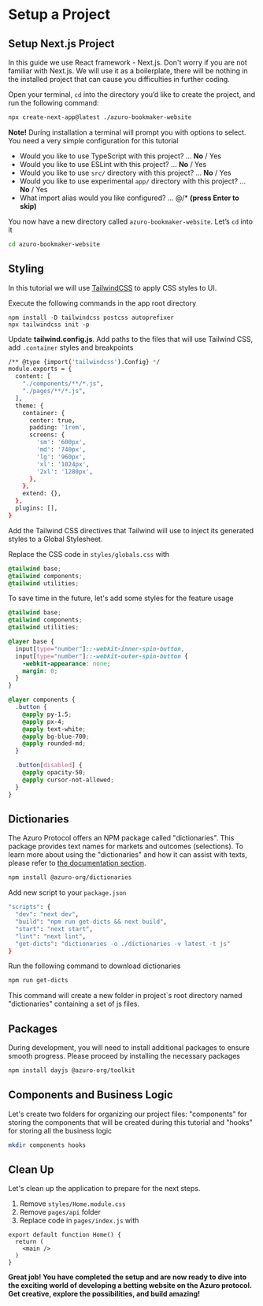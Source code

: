 # Setup a Project

## Setup Next.js Project

In this guide we use React framework - Next.js. Don't worry if you are not familiar with Next.js. We will use it
as a boilerplate, there will be nothing in the installed project that can cause you difficulties in further coding.

Open your terminal, `cd` into the directory you’d like to create the project, and run the following command:

```bash copy
npx create-next-app@latest ./azuro-bookmaker-website
```

**Note!** During installation a terminal will prompt you with options to select. You need a very simple configuration
for this tutorial

- Would you like to use TypeScript with this project? … **No** / Yes
- Would you like to use ESLint with this project? … **No** / Yes
- Would you like to use `src/` directory with this project? … **No** / Yes
- Would you like to use experimental `app/` directory with this project? … **No** / Yes
- What import alias would you like configured? … @/* **(press Enter to skip)**

You now have a new directory called `azuro-bookmaker-website`. Let’s `cd` into it

```bash
cd azuro-bookmaker-website
```


## Styling

In this tutorial we will use [TailwindCSS](https://beta.nextjs.org/docs/styling/tailwind-css) to apply CSS styles to UI.

Execute the following commands in the app root directory

```
npm install -D tailwindcss postcss autoprefixer
npx tailwindcss init -p
```

Update **tailwind.config.js**. Add paths to the files that will use Tailwind CSS, add `.container` styles and breakpoints

```bash {4,7-17} copy
/** @type {import('tailwindcss').Config} */
module.exports = {
  content: [
    "./components/**/*.js",
    "./pages/**/*.js",
  ],
  theme: {
    container: {
      center: true,
      padding: '1rem',
      screens: {
        'sm': '600px',
        'md': '740px',
        'lg': '960px',
        'xl': '1024px',
        '2xl': '1280px',
      },
    },
    extend: {},
  },
  plugins: [],
}
```

Add the Tailwind CSS directives that Tailwind will use to inject its generated styles to a Global Stylesheet.

Replace the CSS code in `styles/globals.css` with

```css copy
@tailwind base;
@tailwind components;
@tailwind utilities;
```

To save time in the future, let's add some styles for the feature usage

```css copy {5-29}
@tailwind base;
@tailwind components;
@tailwind utilities;

@layer base {
  input[type="number"]::-webkit-inner-spin-button,
  input[type="number"]::-webkit-outer-spin-button {
    -webkit-appearance: none;
    margin: 0;
  }
}

@layer components {
  .button {
    @apply py-1.5;
    @apply px-4;
    @apply text-white;
    @apply bg-blue-700;
    @apply rounded-md;
  }

  .button[disabled] {
    @apply opacity-50;
    @apply cursor-not-allowed;
  }
}
```


## Dictionaries

The Azuro Protocol offers an NPM package called "dictionaries". This package provides text names for markets and
outcomes (selections). To learn more about using the "dictionaries" and how it can assist with texts, please
refer to [the documentation section](/build-own-app/reference/dictionaries).

```bash copy
npm install @azuro-org/dictionaries
```

Add new script to your `package.json`

```bash {5-6} filename="package.json" copy
"scripts": {
  "dev": "next dev",
  "build": "npm run get-dicts && next build",
  "start": "next start",
  "lint": "next lint",
  "get-dicts": "dictionaries -o ./dictionaries -v latest -t js"
}
```

Run the following command to download dictionaries

```bash copy
npm run get-dicts
```

This command will create a new folder in project`s root directory named "dictionaries" containing a set of js files.


## Packages

During development, you will need to install additional packages to ensure smooth progress. Please proceed by
installing the necessary packages

```bash copy
npm install dayjs @azuro-org/toolkit
```


## Components and Business Logic

Let's create two folders for organizing our project files: "components" for storing the components that will be created
during this tutorial and "hooks" for storing all the business logic

```bash copy
mkdir components hooks
```


## Clean Up

Let's clean up the application to prepare for the next steps.

1. Remove `styles/Home.module.css`
2. Remove `pages/api` folder
3. Replace code in `pages/index.js` with
```tsx copy
export default function Home() {
  return (
    <main />
  )
}
```

**Great job! You have completed the setup and are now ready to dive into the exciting world of developing a betting
website on the Azuro protocol. Get creative, explore the possibilities, and build amazing!**

